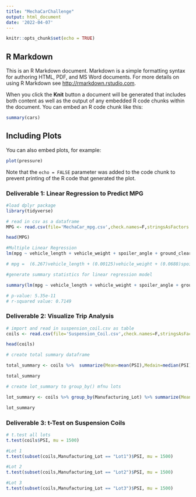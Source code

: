 ```yaml
---
title: "MechaCarChallenge"
output: html_document
date: '2022-04-07'
---
```


```r
knitr::opts_chunk$set(echo = TRUE)
```

## R Markdown

This is an R Markdown document. Markdown is a simple formatting syntax for authoring HTML, PDF, and MS Word documents. For more details on using R Markdown see <http://rmarkdown.rstudio.com>.

When you click the **Knit** button a document will be generated that includes both content as well as the output of any embedded R code chunks within the document. You can embed an R code chunk like this:

```r
summary(cars)
```

## Including Plots

You can also embed plots, for example:

```r
plot(pressure)
```

Note that the `echo = FALSE` parameter was added to the code chunk to prevent printing of the R code that generated the plot.

### Deliverable 1: Linear Regression to Predict MPG ###
```r
#load dplyr package
library(tidyverse)
```
```r
# read in csv as a dataframe
MPG <- read.csv(file='MechaCar_mpg.csv',check.names=F,stringsAsFactors = F)

head(MPG)
```

```r
#Multiple Linear Regression
lm(mpg ~ vehicle_length + vehicle_weight + spoiler_angle + ground_clearance + AWD,data=MPG) 
```
```r
# mpg =  (6.267)vehicle_length + (0.00125)vehicle_weight + (0.0688)spoiler_angle + (3.546)ground_clearance + (-3.411)AWD - 104.0
```

```r
#generate summary statistics for linear regression model

summary(lm(mpg ~ vehicle_length + vehicle_weight + spoiler_angle + ground_clearance + AWD,data=MPG))
```
```r
# p-value: 5.35e-11
# r-squared value: 0.7149
```

### Deliverable 2: Visualize Trip Analysis ###

```r
# import and read in suspension_coil.csv as table
coils <- read.csv(file='Suspension_Coil.csv',check.names=F,stringsAsFactors = F)

head(coils)
```

```r
# create total summary dataframe

total_summary <- coils %>%  summarize(Mean=mean(PSI),Medain=median(PSI),Variance = var(PSI), SD = sd(PSI),  .groups = 'keep')

total_summary
```

```r
# create lot_summary to group_by() mfnu lots

lot_summary <- coils %>% group_by(Manufacturing_Lot) %>% summarize(Mean=mean(PSI),Medain=median(PSI),Variance = var(PSI), SD = sd(PSI),  .groups = 'keep')

lot_summary
```

### Deliverable 3: t-Test on Suspension Coils ###
```r
# t.test all lots 
t.test(coils$PSI, mu = 1500)
```

```r
#Lot 1
t.test(subset(coils,Manufacturing_Lot == "Lot1")$PSI, mu = 1500)
```

```r
#Lot 2
t.test(subset(coils,Manufacturing_Lot == "Lot2")$PSI, mu = 1500)
```

```r
#Lot 3
t.test(subset(coils,Manufacturing_Lot == "Lot3")$PSI, mu = 1500)
```

